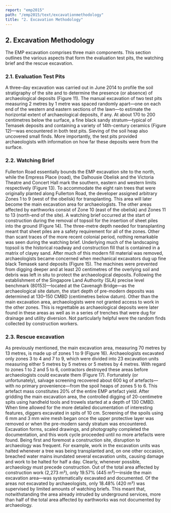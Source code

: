 ```yaml
---
report: "emp2015"
path: "/emp2015/text/excavationmethodology"
title: "2. Excavation Methodology"
---
```




## 2. Excavation Methodology
The EMP excavation comprises three main components. This section outlines the various aspects that form the evaluation test pits, the watching brief and the rescue excavation.

### 2.1. Evaluation Test Pits
A three-day excavation was carried out in June 2014 to profile the soil stratigraphy of the site and to determine the presence (or absence) of archaeological deposits (Figure 11). The manual excavation of two test pits measuring 2 metres by 1 metre was spaced randomly apart—one on each end of the western and eastern sections of the lawn—to estimate the horizontal extent of archaeological deposits, if any. At about 170 to 200 centimetres below the surface, a fine black sandy stratum—typical of Temasek deposits and containing a variety of 14th-century ceramics (Figure 12)—was encountered in both test pits. Sieving of the soil heap also uncovered small finds. More importantly, the test pits provided archaeologists with information on how far these deposits were from the surface.

### 2.2. Watching Brief
Fullerton Road essentially bounds the EMP excavation site to the north, while the Empress Place (road), the Dalhousie Obelisk and the Victoria Theatre and Concert Hall mark the southern, eastern and western limits respectively (Figure 13). To accommodate the eight rain trees that were originally planted along Fullerton Road, the developer assigned arbitrary Zones 1 to 9 (west of the obelisk) for transplanting. This area will later become the main excavation area for archaeologists. The other areas affected by earthworks consist of Zone 10 (east of the obelisk) and Zones 11 to 13 (north-end of the site). A watching brief occurred at the start of construction during the removal of topsoil for the insertion of sheet piles into the ground (Figure 14). The three-metre depth needed for transplanting meant that sheet piles are a safety requirement for all of the zones. Other than scant traces of the more recent colonial period, nothing remarkable was seen during the watching brief. Underlying much of the landscaping topsoil is the historical roadway and construction fill that is contained in a matrix of clayey sand. After much of this modern fill material was removed, archaeologists became concerned when mechanical excavators dug up fine black Temasek sand deposits (Figure 15). The machines were prevented from digging deeper and at least 20 centimetres of the overlying soil and debris was left in situ to protect the archaeological deposits. Following the establishment of the Singapore Land Authority (SLA) precise level benchmark (80153)—located at the Cavenagh Bridge—as the archaeological site datum, the start depth of pre-modern deposits was determined at 130–150 CMBD (centimetres below datum). Other than the main excavation area, archaeologists were not granted access to work in the other zones. This is regrettable as archaeological deposits were later found in these areas as well as in a series of trenches that were dug for drainage and utility diversion. Not particularly helpful were the random finds collected by construction workers.

### 2.3. Rescue excavation
As previously mentioned, the main excavation area, measuring 70 metres by 13 metres, is made up of zones 1 to 9 (Figure 16). Archaeologists excavated only zones 3 to 4 and 7 to 9, which were divided into 23 excavation units measuring either 5 metres by 5 metres or 5 metres by 4 metres. With regard to zones 1 to 2 and 5 to 6, contractors destroyed these areas before archaeologists could excavate them (Figure 17). Fortunately (or unfortunately), salvage screening recovered about 600 kg of artefacts—with no primary provenience—from the spoil heaps of zones 5 to 6. This artefact mass constitutes 20% of the entire EMP artefact yield. After gridding the main excavation area, the controlled digging of 20-centimetre spits using handheld tools and trowels started at a depth of 130 CMBD. When time allowed for the more detailed documentation of interesting features, diggers excavated in spits of 10 cm. Screening of the spoils using 6 mm and 3 mm wire mesh began once the upper protective layer was removed or when the pre-modern sandy stratum was encountered. Excavation forms, scaled drawings, and photography completed the documentation, and this work cycle proceeded until no more artefacts were found. Being first and foremost a construction site, disruption to archaeology was frequent. For example, work in the excavation units was halted whenever a tree was being transplanted and, on one other occasion, breached water mains inundated several excavation units, causing damage and work to be halted for half a day. Clearly, whenever possible, archaeology must precede construction. Out of the total area affected by construction work (2,273 m²), only 19.57% (445 m²)—inside the main excavation area—was systematically excavated and documented. Of the areas not excavated by archaeologists, only 18.48% (420 m²) was supervised by limited amounts of watching briefs. This meant that, notwithstanding the area already intruded by underground services, more than half of the total area affected by earthworks was not documented by archaeology.

<Figure caption="Figure 11: A test pit located on the western end of the EMP lawn (ISEAS)." img={"Figure_11.jpg"} />

<Figure caption="Figure 12: Archaeological deposits (left) containing 14th century ceramics (right) were found in both test pits (ISEAS)." img={["Figure_12a.jpg","Figure_12b.jpg"]} />

<Figure caption="Figure 13: EMP site plan showing the main excavation area consisting of zones 1–9 (ISEAS)." img={"Figure_13.png"} />

<Figure caption="Figure 14: Watching brief by archaeologists at the start of construction (ISEAS)." img={"Figure_14.jpg"} />

<Figure caption="Figure 15: Red flags are placed in the ground to indicate that archaeological deposits are near the surface (ISEAS)." img={"Figure_15.jpg"} />

<Figure caption="Figure 16: The EMP site plan (Aaron Kao)." img={"Figure_16.jpg"} />

<Figure caption="Figure 17: The destruction of archaeological deposits in zones 5 and 6 of the main excavation area (ISEAS)." img={"Figure_17.jpg"} />
